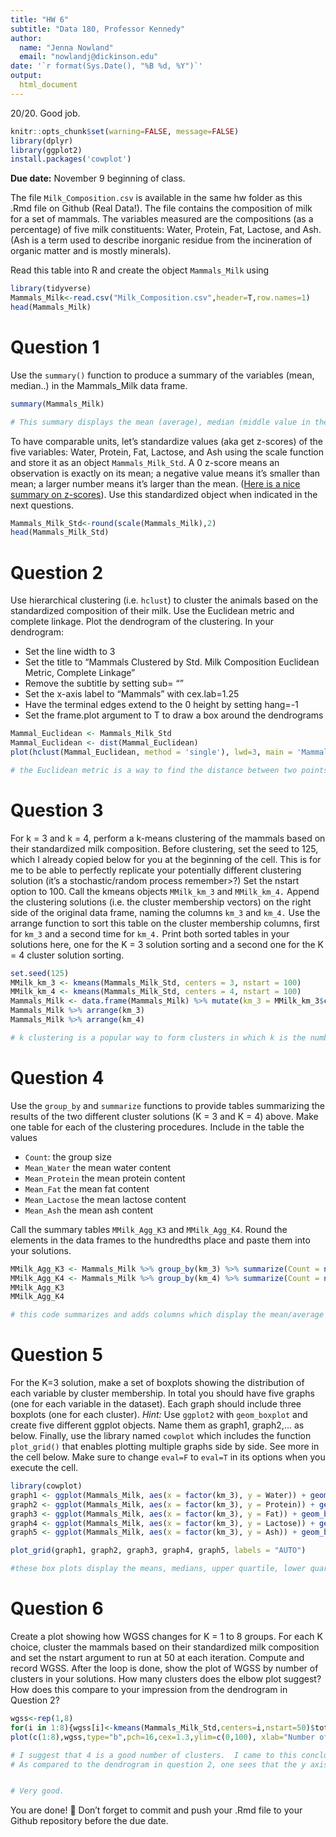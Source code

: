 ```yaml
---
title: "HW 6"
subtitle: "Data 180, Professor Kennedy"
author: 
  name: "Jenna Nowland"
  email: "nowlandj@dickinson.edu"
date: '`r format(Sys.Date(), "%B %d, %Y")`'
output: 
  html_document
---
```

20/20. Good job. 
```r
knitr::opts_chunk$set(warning=FALSE, message=FALSE)
library(dplyr)
library(ggplot2)
install.packages('cowplot')
```

**Due date:** November 9 beginning of class.


The file `Milk_Composition.csv` is available in the same hw folder as this .Rmd file on Github (Real Data!). The file contains the composition of milk for a set of mammals. The variables measured are the compositions (as a percentage) of five milk constituents: Water, Protein, Fat, Lactose, and Ash. (Ash is a term used to describe inorganic residue from the incineration of organic matter and is mostly minerals).

Read this table into R and create the object `Mammals_Milk` using

```r
library(tidyverse)
Mammals_Milk<-read.csv("Milk_Composition.csv",header=T,row.names=1)
head(Mammals_Milk)
```

# Question 1
Use the `summary()` function to produce a summary of the variables (mean, median..) in the Mammals_Milk data frame.

```r
summary(Mammals_Milk)

# This summary displays the mean (average), median (middle value in the dataset), 1st Quartile (the median for the first 25% of the data), 3rd Quartile (the median for the last 25% of the data - the upper 75%), and the minimum and maximum values for each Water, Protein, Fat, Lactose, and Ash content in the Mammals_Milk data.  
```

To have comparable units, let's standardize values (aka get z-scores) of the five variables: Water, Protein, Fat, Lactose, and Ash using the scale function and store it as an object `Mammals_Milk_Std`. A 0 z-score means an observation is exactly on its mean; a negative value means it's smaller than mean; a larger number means it's larger than the mean. ([Here is a nice summary on z-scores](https://www.simplypsychology.org/z-score.html)). Use this standardized object when indicated in the next questions. 

```r
Mammals_Milk_Std<-round(scale(Mammals_Milk),2)
head(Mammals_Milk_Std)
```
# Question 2
Use hierarchical clustering (i.e. `hclust`) to cluster the animals based on the standardized composition of their milk. Use the Euclidean metric and complete linkage. Plot the dendrogram of the clustering. In your dendrogram: 

*	Set the line width to 3
*	Set the title to “Mammals Clustered by Std. Milk Composition \n Euclidean Metric, Complete Linkage”
*	Remove the subtitle by setting sub= ""
*	Set the x-axis label to “Mammals” with cex.lab=1.25
*	Have the terminal edges extend to the 0 height by setting hang=-1
*	Set the frame.plot argument to T to draw a box around the dendrograms

```r
Mammal_Euclidean <- Mammals_Milk_Std
Mammal_Euclidean <- dist(Mammal_Euclidean)
plot(hclust(Mammal_Euclidean, method = 'single'), lwd=3, main = 'Mammals Clustered by Std. Milk Composition \n Euclidean Metric, Complete Linkage', sub="", xlab = 'Mammals', cex.lab=1.25, hang=-1, frame.plot=TRUE)

# the Euclidean metric is a way to find the distance between two points.  Specifically, it would solve by ((y2-y1)^2 + (x2-x1)^2)^1/2.  This takes the square root of the added values to the difference between x and y's squared.  This dendrogram shows these distances using a hierarchical cluster.
```

# Question 3
For k = 3 and k = 4, perform a k-means clustering of the mammals based on their standardized milk composition. Before clustering, set the seed to 125, which I already copied below for you at the beginning of the cell. This is for me to be able to perfectly replicate your potentially different clustering solution (it's a stochastic/random process remember>?) Set the nstart option to 100. Call the kmeans objects `MMilk_km_3` and `MMilk_km_4.` Append the clustering solutions (i.e. the cluster membership vectors) on the right side of the original data frame, naming the columns `km_3` and `km_4.` Use the arrange function to sort this table on the cluster membership columns, first for `km_3` and a second time for `km_4.` Print both sorted tables in your solutions here, one for the K = 3 solution sorting and a second one for the K = 4 cluster solution sorting.

```r
set.seed(125)
MMilk_km_3 <- kmeans(Mammals_Milk_Std, centers = 3, nstart = 100)
MMilk_km_4 <- kmeans(Mammals_Milk_Std, centers = 4, nstart = 100) 
Mammals_Milk <- data.frame(Mammals_Milk) %>% mutate(km_3 = MMilk_km_3$cluster) %>% mutate(km_4 = MMilk_km_4$cluster) 
Mammals_Milk %>% arrange(km_3) 
Mammals_Milk %>% arrange(km_4)

# k clustering is a popular way to form clusters in which k is the number of clusters you wish for.  This data frame adds a new column showing the values for k = 3 and k = 4.
```

# Question 4
Use the `group_by` and `summarize` functions to provide tables summarizing the results of the two different cluster solutions (K = 3 and K = 4) above. Make one table for each of the clustering procedures. Include in the table the values

*	`Count`: the group size
*	`Mean_Water` the mean water content
*	`Mean_Protein` the mean protein content
*	`Mean_Fat` the mean fat content
*	`Mean_Lactose` the mean lactose content
*	`Mean_Ash` the mean ash content

Call the summary tables `MMilk_Agg_K3` and `MMilk_Agg_K4`. Round the elements in the data frames to the hundredths place and paste them into your solutions.

```r
MMilk_Agg_K3 <- Mammals_Milk %>% group_by(km_3) %>% summarize(Count = nrow(Mammals_Milk), Mean_Water = mean(Water), Mean_Protein =mean(Protein), Mean_Fat = mean(Fat), Mean_Lactose = mean(Lactose), Mean_Ash = mean(Ash)) %>% round(2)
MMilk_Agg_K4 <- Mammals_Milk %>% group_by(km_4) %>% summarize(Count = nrow(Mammals_Milk), Mean_Water = mean(Water), Mean_Protein =mean(Protein), Mean_Fat = mean(Fat), Mean_Lactose = mean(Lactose), Mean_Ash = mean(Ash)) %>% round(2)
MMilk_Agg_K3
MMilk_Agg_K4

# this code summarizes and adds columns which display the mean/average milk, water, protein, fat, lactose, and ash in Mammals milk.
```
# Question 5
For the K=3 solution, make a set of boxplots showing the distribution of each variable by cluster membership. In total you should have five graphs (one for each variable in the dataset). Each graph should include three boxplots (one for each cluster). *Hint:* Use `ggplot2` with `geom_boxplot` and create five different ggplot objects. Name them as graph1, graph2,... as below. Finally, use the library named `cowplot` which includes the function `plot_grid()` that enables plotting multiple graphs side by side. See more in the cell below. Make sure to change `eval=F` to `eval=T` in its options when you execute the cell.

```r
library(cowplot)
graph1 <- ggplot(Mammals_Milk, aes(x = factor(km_3), y = Water)) + geom_boxplot()
graph2 <- ggplot(Mammals_Milk, aes(x = factor(km_3), y = Protein)) + geom_boxplot()
graph3 <- ggplot(Mammals_Milk, aes(x = factor(km_3), y = Fat)) + geom_boxplot()
graph4 <- ggplot(Mammals_Milk, aes(x = factor(km_3), y = Lactose)) + geom_boxplot()
graph5 <- ggplot(Mammals_Milk, aes(x = factor(km_3), y = Ash)) + geom_boxplot()

plot_grid(graph1, graph2, graph3, graph4, graph5, labels = "AUTO")

#these box plots display the means, medians, upper quartile, lower quartile, and outliers.  The different graphs show the different y values, depending on if it measuring and showing water, protein, fat, lactosse, or ash. 
```

# Question 6
Create a plot showing how WGSS changes for K = 1 to 8 groups. For each K choice, cluster the mammals based on their standardized milk composition and set the nstart argument to run at 50 at each iteration. Compute and record WGSS. After the loop is done, show the plot of WGSS by number of clusters in your solutions. How many clusters does the elbow plot suggest? How does this compare to your impression from the dendrogram in Question 2?

```r
wgss<-rep(1,8)
for(i in 1:8){wgss[i]<-kmeans(Mammals_Milk_Std,centers=i,nstart=50)$tot.withinss}
plot(c(1:8),wgss,type="b",pch=16,cex=1.3,ylim=c(0,100), xlab="Number of Groups",ylab="WGSS")

# I suggest that 4 is a good number of clusters.  I came to this conclusion through the elbow method.  One can see that the graph curves or creates an elbow at 4.  This means that the y values following, or greater than 4, change the slope drastically due to it rounding off and being similar in value.  Therefore, 4 is the best number of clusters. 
# As compared to the dendrogram in question 2, one sees that the y axis values do not even go up to 4.  This can be for a multitude of reasons, however, this causes me to think that the dendogram does not fully display some necessary data.  I would follow the number of clusters being 4, instead of a value lower than 2 - which the dendrogram suggests.


# Very good. 
```


You are done! 🏁 Don't forget to commit and push your .Rmd file to your Github repository before the due date.



